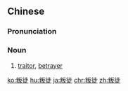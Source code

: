 ==Chinese==
{{zh-forms}}

===Pronunciation===
{{zh-pron
|m=pàntú
|c=bun6 tou4
|mn=qz:phoān-tô͘/xm,zz:poān-tô͘
|cat=n
}}

===Noun===
{{zh-noun}}
# [[traitor]], [[betrayer]]

[[ko:叛徒]]
[[hu:叛徒]]
[[ja:叛徒]]
[[chr:叛徒]]
[[zh:叛徒]]